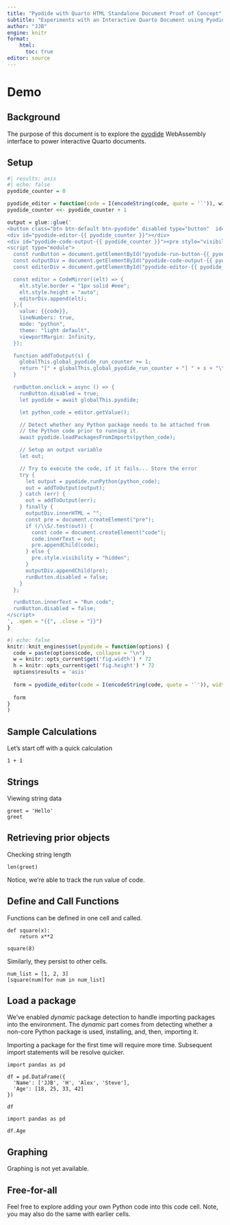 ```yaml
---
title: "Pyodide with Quarto HTML Standalone Document Proof of Concept"
subtitle: "Experiments with an Interactive Quarto Document using Pyodide v0.23.4"
author: "JJB"
engine: knitr
format:
    html: 
      toc: true
editor: source
---
```


# Demo

## Background

The purpose of this document is to explore the [pyodide](https://pyodide.org/en/stable/) WebAssembly interface to power interactive Quarto documents.

## Setup 


```{=html}
<link rel="stylesheet" href="https://cdnjs.cloudflare.com/ajax/libs/codemirror/6.65.7/codemirror.min.css">
<style>
  .CodeMirror pre {
    background-color: unset !important;
  }
  .btn-pyodide {
    background-color: #EEEEEE;
    border-bottom-left-radius: 0;
    border-bottom-right-radius: 0;
  }
</style>
<script src="https://cdnjs.cloudflare.com/ajax/libs/codemirror/6.65.7/codemirror.min.js"></script>
<script src="https://cdnjs.cloudflare.com/ajax/libs/codemirror/6.65.7/mode/python/python.js"></script>
<script src="https://cdn.jsdelivr.net/pyodide/v0.23.4/full/pyodide.js"></script>

<script type="module">
  globalThis.pyodide = await loadPyodide();
  document.querySelectorAll(".btn-pyodide").forEach((btn) => {
    btn.innerText = "Run code";
    btn.disabled = false;
  });
  globalThis.global_pyodide_run_counter = 0;
</script>
```

```r
#| results: asis
#| echo: false
pyodide_counter = 0

pyodide_editor = function(code = I(encodeString(code, quote = '`')), width, height) { 
pyodide_counter <<- pyodide_counter + 1

output = glue::glue('
<button class="btn btn-default btn-pyodide" disabled type="button"  id="pyodide-run-button-{{ pyodide_counter }}">Loading pyodide...</button>
<div id="pyodide-editor-{{ pyodide_counter }}"></div>
<div id="pyodide-code-output-{{ pyodide_counter }}"><pre style="visibility: hidden"></pre></div>
<script type="module">
  const runButton = document.getElementById("pyodide-run-button-{{ pyodide_counter }}");
  const outputDiv = document.getElementById("pyodide-code-output-{{ pyodide_counter }}");
  const editorDiv = document.getElementById("pyodide-editor-{{ pyodide_counter }}");

  const editor = CodeMirror((elt) => {
    elt.style.border = "1px solid #eee";
    elt.style.height = "auto";
    editorDiv.append(elt);
  },{
    value: {{code}},
    lineNumbers: true,
    mode: "python",
    theme: "light default",
    viewportMargin: Infinity,
  });

  function addToOutput(s) {
    globalThis.global_pyodide_run_counter += 1;
    return "[" + globalThis.global_pyodide_run_counter + "] " + s + "\\n";
  }

  runButton.onclick = async () => {
    runButton.disabled = true;
    let pyodide = await globalThis.pyodide;

    let python_code = editor.getValue();

    // Detect whether any Python package needs to be attached from
    // the Python code prior to running it.
    await pyodide.loadPackagesFromImports(python_code);

    // Setup an output variable
    let out;

    // Try to execute the code, if it fails... Store the error
    try {
      let output = pyodide.runPython(python_code);
      out = addToOutput(output);
    } catch (err) {
      out = addToOutput(err);
    } finally {
      outputDiv.innerHTML = "";
      const pre = document.createElement("pre");
      if (/\\S/.test(out)) {
        const code = document.createElement("code");
        code.innerText = out;
        pre.appendChild(code);
      } else {
        pre.style.visibility = "hidden";
      }
      outputDiv.appendChild(pre);
      runButton.disabled = false;
    }
  };

  runButton.innerText = "Run code";
  runButton.disabled = false;
</script>
', .open = "{{", .close = "}}")
}
```

```r
#| echo: false
knitr::knit_engines$set(pyodide = function(options) {
  code = paste(options$code, collapse = "\n")
  w = knitr::opts_current$get('fig.width') * 72
  h = knitr::opts_current$get('fig.height') * 72
  options$results = 'asis'
  
  form = pyodide_editor(code = I(encodeString(code, quote = '`')), width = w, height = h)
  
  form
}
)
```

## Sample Calculations

Let's start off with a quick calculation 

```pyodide
1 + 1
```

## Strings

Viewing string data

```pyodide
greet = 'Hello'
greet
```

## Retrieving prior objects

Checking string length

```pyodide
len(greet)
```

Notice, we're able to track the run value of code.

## Define and Call Functions

Functions can be defined in one cell and called. 

```pyodide
def square(x):
    return x**2

square(8)
```

Similarly, they persist to other cells.

```pyodide
num_list = [1, 2, 3]
[square(num)for num in num_list]
```

## Load a package

We've enabled _dynamic_ package detection to handle importing packages into the environment. The _dynamic_ part comes from detecting whether a non-core Python package is used, installing, and, then, importing it.

:::{.callout-note}
Importing a package for the first time will require more time. Subsequent import statements will be resolve quicker.
:::

```pyodide
import pandas as pd

df = pd.DataFrame({
  'Name': ['JJB', 'H', 'Alex', 'Steve'],
  'Age': [18, 25, 33, 42]
})

df
```

```pyodide
import pandas as pd 

df.Age
```

## Graphing

:::{.callout-important}
Graphing is not yet available.
:::

## Free-for-all

Feel free to explore adding your own Python code into this code cell. Note, you may also do the same with earlier cells.

```pyodide

```
